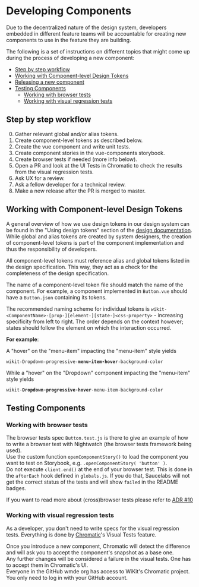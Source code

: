 
<Meta title="Documentation/How to create reusable components/Developing Components" />


# Developing Components

Due to the decentralized nature of the design system, developers embedded in different feature teams will be accountable for creating new components to use in the feature they are building.

The following is a set of instructions on different topics that might come up during the process of developing a new component:

* [Step by step workflow](#step-by-step-workflow)<br/>
* [Working with Component-level Design Tokens](#working-with-component-level-design-tokens)<br/>
* [Releasing a new component](#releasing-a-new-component)<br/>
* [Testing Components](#testing-components)<br/>
    * [Working with browser tests](#working-with-browser-tests)<br/>
    * [Working with visual regression tests](#working-with-visual-regression-tests)<br/>

## Step by step workflow

0. Gather relevant global and/or alias tokens.
0. Create component-level tokens as described below.
0. Create the vue component and write unit tests.
0. Create component stories in the vue-components storybook.
0. Create browser tests if needed (more info below).
0. Open a PR and look at the UI Tests in Chromatic to check the results from the visual regression tests.
0. Ask UX for a review.
0. Ask a fellow developer for a technical review.
0. Make a new release after the PR is merged to master.


## Working with Component-level Design Tokens

A general overview of how we use design tokens in our design system can be found in the "Using design tokens" section of the [design documentation](?path=/story/documentation-how-to-create-reusable-components-designing-components--page). While global and alias tokens are created by system designers, the creation of component-level tokens is part of the component implementation and thus the responsibility of developers.

All component-level tokens must reference alias and global tokens listed in the design specification. This way, they act as a check for the completeness of the design specification.

The name of a component-level token file should match the name of the component. For example, a component implemented in `Button.vue` should have a `Button.json` containing its tokens.

The recommended naming scheme for individual tokens is `wikit-<ComponentName>-[prop-][element-][state-]<css-property>` - increasing specificity from left to right. The order depends on the context however; states should follow the element on which the interaction occurred.

**For example**: 

A "hover" on the "menu-item" impacting the "menu-item" style yields 

<code>wikit-Dropdown-progressive-<strong>menu-item-hover</strong>-background-color</code>
  
While a "hover" on the "Dropdown" component impacting the "menu-item" style yields

<code>wikit-<strong>Dropdown-progressive-hover</strong>-menu-item-background-color</code>

## Testing Components

### Working with browser tests

The browser tests spec `Button.test.js` is there to give an example of how to write a browser test with Nightwatch (the browser tests framework being used).  
Use the custom function `openComponentStory()` to load the component you want to test on Storybook, e.g. `.openComponentStory( 'button' )`.  
Do not execute `client.end()` at the end of your browser test. This is done in the `afterEach` hook defined in `globals.js`. If you do that, Saucelabs will not get the correct status of the tests and will show `failed` in the README badges.

If you want to read more about (cross)browser tests please refer to [ADR #10](?path=/story/documentation-decisions-and-adrs-adrs-10-browser-testing--page)

### Working with visual regression tests

As a developer, you don't need to write specs for the visual regression tests. Everything is done by [Chromatic](https://www.chromatic.com/library?appId=5efdb3b5f65950002286285d)'s Visual Tests feature.

Once you introduce a new component, Chromatic will detect the difference and will ask you to accept the component's snapshot as a base one.  
Any further changes will be considered a failure in the visual tests. One has to accept them in Chromatic's UI.  
Everyone in the GitHub wmde org has access to WiKit's Chromatic project. You only need to log in with your GitHub account.
